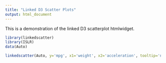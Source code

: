 ```yaml
---
title: "Linked D3 Scatter Plots"
output: html_document
---
```


This is a demonstration of the linked D3 scatterplot htmlwidget.

```r
library(linkedscatter)
library(ISLR)
data(Auto)

linkedscatter(Auto, y='mpg', x1='weight', x2='acceleration', tooltip='name')
```
